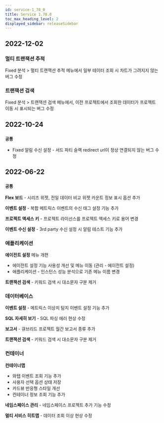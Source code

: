 ```yaml
---
id: service-1_78_0
title: Service 1.78.0
toc_max_heading_level: 2
displayed_sidebar: releaseSidebar
---
```



## 2022-12-02

### 멀티 트랜잭션 추적

<Status>Fixed</Status> <UI>분석</UI> > <UI>멀티 트랜잭션 추적</UI> 메뉴에서 일부 테이터 조회 시 차트가 그려지지 않는 버그 수정

### 트랜잭션 검색

<Status>Fixed</Status> <UI>분석</UI> > <UI>트랜잭션 검색</UI> 메뉴에서, 이전 프로젝트에서 조회한 데이터가 프로젝트 이동 시 표시되는 버그 수정

## 2022-10-24

### `공통`

* <Status>Fixed</Status> 알림 수신 설정 - 서드 파티 슬랙 redirect url이 정상 연결되지 않는 버그 수정

## 2022-06-22

### `공통`

**Flex 보드** - 시리즈 위젯, 전일 데이터 비교 위젯 카운트 정보 표시 옵션 추가

**이벤트 설정** - 복합 메트릭스 이벤트의 수신 태그 설정 기능 추가

**프로젝트 액세스 키** - 프로젝트 라이선스를 프로젝트 액세스 키로 용어 변경

**이벤트 수신 설정** - 3rd party 수신 설정 시 알림 테스트 기능 추가

### 애플리케이션

**에이전트 설정** 메뉴 개편

- 에이전트 설정 기능 사용성 개선 및 메뉴 이동 (관리 - 에이전트 설정)
- 애플리케이션 - 인스턴스 성능 분석으로 기존 메뉴 이름 변경

**트랜잭션 검색** - 키워드 검색 시 대소문자 구분 제거

### 데이터베이스

**이벤트 설정** - 메트릭스 이상치 탐지 이벤트 설정 기능 추가 

**SQL 자세히 보기** - SQL 파싱 에러 현상 수정

**보고서** - 큐브리드 프로젝트 월간 보고서 종류 추가

**트랜잭션 검색** - 키워드 검색 시 대소문자 구분 제거

### 컨테이너

**컨테이너맵**

- 와탭 이벤트 조회 기능 추가 
- 사용자 선택 옵션 상태 저장
- 카드뷰 반응형 스타일 개선
- 컨테이너 정보 조회 기능 추가

**네임스페이스 관리** - 네임스페이스 프로젝트 추가 기능 수정

**멀티 서비스 히트맵** - 데이터 조회 이상 현상 수정